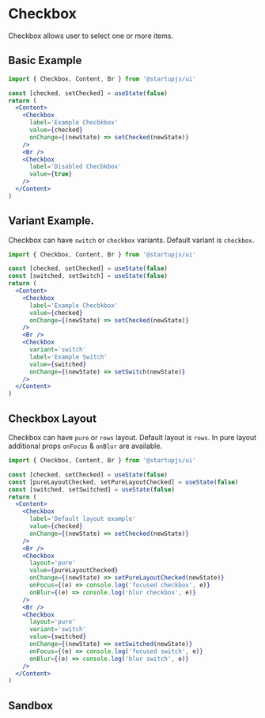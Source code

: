 
# Checkbox

Checkbox allows user to select one or more items.

## Basic Example

```jsx
import { Checkbox, Content, Br } from '@startupjs/ui'
```

```jsx example
const [checked, setChecked] = useState(false)
return (
  <Content>
    <Checkbox
      label='Example Checbkbox'
      value={checked}
      onChange={(newState) => setChecked(newState)}
    />
    <Br />
    <Checkbox
      label='Disabled Checbkbox'
      value={true}
    />
  </Content>
)
```

## Variant Example.

Checkbox can have `switch` or `checkbox` variants. Default variant is `checkbox`.

```jsx
import { Checkbox, Content, Br } from '@startupjs/ui'
```

```jsx example
const [checked, setChecked] = useState(false)
const [switched, setSwitch] = useState(false)
return (
  <Content>
    <Checkbox
      label='Example Checbkbox'
      value={checked}
      onChange={(newState) => setChecked(newState)}
    />
    <Br />
    <Checkbox
      variant='switch'
      label='Example Switch'
      value={switched}
      onChange={(newState) => setSwitch(newState)}
    />
  </Content>
)
```

## Checkbox Layout

Checkbox can have `pure` or `rows` layout. Default layout is `rows`.
In pure layout additional props `onFocus` & `onBlur` are available.

```jsx
import { Checkbox, Content, Br } from '@startupjs/ui'
```

```jsx example
const [checked, setChecked] = useState(false)
const [pureLayoutChecked, setPureLayoutChecked] = useState(false)
const [switched, setSwitched] = useState(false)
return (
  <Content>
    <Checkbox
      label='Default layout example'
      value={checked}
      onChange={(newState) => setChecked(newState)}
    />
    <Br />
    <Checkbox
      layout='pure'
      value={pureLayoutChecked}
      onChange={(newState) => setPureLayoutChecked(newState)}
      onFocus={(e) => console.log('focused checkbox', e)}
      onBlur={(e) => console.log('blur checkbox', e)}
    />
    <Br />
    <Checkbox
      layout='pure'
      variant='switch'
      value={switched}
      onChange={(newState) => setSwitched(newState)}
      onFocus={(e) => console.log('focused switch', e)}
      onBlur={(e) => console.log('blur switch', e)}
    />
  </Content>
)
```

## Sandbox

<Sandbox Component={Checkbox} />